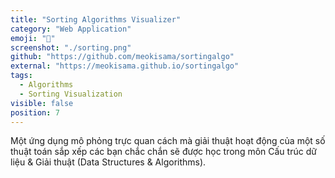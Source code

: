 ```yaml
---
title: "Sorting Algorithms Visualizer"
category: "Web Application"
emoji: "📓"
screenshot: "./sorting.png"
github: "https://github.com/meokisama/sortingalgo"
external: "https://meokisama.github.io/sortingalgo"
tags:
  - Algorithms
  - Sorting Visualization
visible: false
position: 7
---
```


Một ứng dụng mô phỏng trực quan cách mà giải thuật hoạt động của một số thuật toán sắp xếp các bạn chắc chắn sẽ được học trong môn Cấu trúc dữ liệu & Giải thuật (Data Structures & Algorithms).
